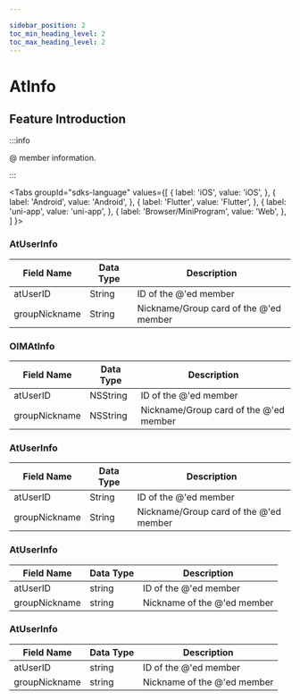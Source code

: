 ```yaml
---

sidebar_position: 2
toc_min_heading_level: 2
toc_max_heading_level: 2
---
```


# AtInfo

## Feature Introduction

:::info

@ member information.

:::

<Tabs
groupId="sdks-language"
values={[
{ label: 'iOS', value: 'iOS', },
{ label: 'Android', value: 'Android', },
{ label: 'Flutter', value: 'Flutter', },
{ label: 'uni-app', value: 'uni-app', },
{ label: 'Browser/MiniProgram', value: 'Web', },
]
}>

<TabItem value="Flutter">

### AtUserInfo

| Field Name     | Data Type | Description                |
| -------------- | --------- | -------------------------- |
| atUserID       | String    | ID of the @'ed member      |
| groupNickname  | String    | Nickname/Group card of the @'ed member |

</TabItem>

<TabItem value="iOS">

### OIMAtInfo

| Field Name     | Data Type | Description                |
| -------------- | --------- | -------------------------- |
| atUserID       | NSString  | ID of the @'ed member      |
| groupNickname  | NSString  | Nickname/Group card of the @'ed member |

</TabItem>

<TabItem value="Android">

### AtUserInfo

| Field Name     | Data Type | Description                |
| -------------- | --------- | -------------------------- |
| atUserID       | String    | ID of the @'ed member      |
| groupNickname  | String    | Nickname/Group card of the @'ed member |

</TabItem>

<TabItem value="Web">

### AtUserInfo

| Field Name     | Data Type | Description      |
| -------------- | --------- | ---------------- |
| atUserID       | string    | ID of the @'ed member |
| groupNickname  | string    | Nickname of the @'ed member |

</TabItem>

<TabItem value="uni-app">

### AtUserInfo

| Field Name     | Data Type | Description      |
| -------------- | --------- | ---------------- |
| atUserID       | string    | ID of the @'ed member |
| groupNickname  | string    | Nickname of the @'ed member |

</TabItem>

</Tabs>
